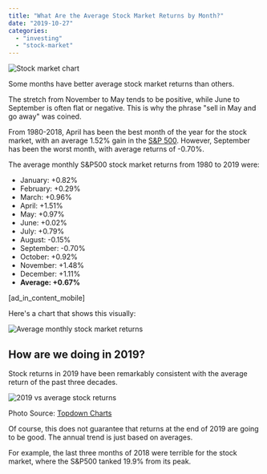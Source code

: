 ```yaml
---
title: "What Are the Average Stock Market Returns by Month?"
date: "2019-10-27"
categories: 
  - "investing"
  - "stock-market"
---
```


![Stock market chart](https://stockanalysis.com/wp-content/uploads/2019/10/stock-market-chart-1024x538.jpg)

Some months have better average stock market returns than others.

The stretch from November to May tends to be positive, while June to September is often flat or negative. This is why the phrase "sell in May and go away" was coined.

From 1980-2018, April has been the best month of the year for the stock market, with an average 1.52% gain in the [S&P 500](https://stockanalysis.com/what-is-the-best-sp500-etf/). However, September has been the worst month, with average returns of -0.70%.

The average monthly S&P500 stock market returns from 1980 to 2019 were:

- January: +0.82%
- February: +0.29%
- March: +0.96%
- April: +1.51%
- May: +0.97%
- June: +0.02%
- July: +0.79%
- August: \-0.15%
- September: \-0.70%
- October: +0.92%
- November: +1.48%
- December: +1.11%
- **Average: +0.67%**

\[ad\_in\_content\_mobile\]

Here's a chart that shows this visually:

![Average monthly stock market returns](https://stockanalysis.com/wp-content/uploads/2019/10/average-monthly-stock-market-returns.png)

## How are we doing in 2019?

Stock returns in 2019 have been remarkably consistent with the average return of the past three decades.

![2019 vs average stock returns](https://stockanalysis.com/wp-content/uploads/2019/10/2019-vs-average-stock-returns.png)

Photo Source: [Topdown Charts](https://www.topdowncharts.com/)

Of course, this does not guarantee that returns at the end of 2019 are going to be good. The annual trend is just based on averages.

For example, the last three months of 2018 were terrible for the stock market, where the S&P500 tanked 19.9% from its peak.
